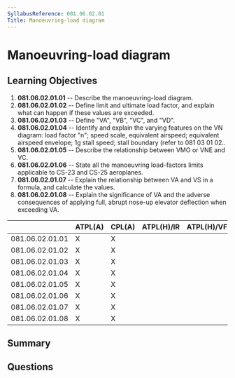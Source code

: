 ```yaml
---
SyllabusReference: 081.06.02.01
Title: Manoeuvring-load diagram
---
```


# Manoeuvring-load diagram

## Learning Objectives

1. **081.06.02.01.01** -- Describe the manoeuvring-load diagram.
2. **081.06.02.01.02** -- Define limit and ultimate load factor, and explain what
   can happen if these values are exceeded.
3. **081.06.02.01.03** -- Define "VA", "VB", "VC", and "VD".
4. **081.06.02.01.04** -- Identify and explain the varying features on the VN
   diagram: load factor "n"; speed scale, equivalent airspeed; equivalent
   airspeed envelope; 1g stall speed; stall boundary (refer to 081 03 01 02..
5. **081.06.02.01.05** -- Describe the relationship between VMO or VNE and VC.
6. **081.06.02.01.06** -- State all the manoeuvring load-factors limits applicable
   to CS-23 and CS-25 aeroplanes.
7. **081.06.02.01.07** -- Explain the relationship between VA and VS in a formula,
   and calculate the values.
8. **081.06.02.01.08** -- Explain the significance of VA and the adverse
   consequences of applying full, abrupt nose-up elevator deflection when
   exceeding VA.

|                 | ATPL(A) | CPL(A) | ATPL(H)/IR | ATPL(H)/VFR | CPL(H) | IR  | CBIR(A) |
| --------------- | ------- | ------ | ---------- | ----------- | ------ | --- | ------- |
| 081.06.02.01.01 | X       | X      |            |             |        |     |         |
| 081.06.02.01.02 | X       | X      |            |             |        |     |         |
| 081.06.02.01.03 | X       | X      |            |             |        |     |         |
| 081.06.02.01.04 | X       | X      |            |             |        |     |         |
| 081.06.02.01.05 | X       | X      |            |             |        |     |         |
| 081.06.02.01.06 | X       | X      |            |             |        |     |         |
| 081.06.02.01.07 | X       | X      |            |             |        |     |         |
| 081.06.02.01.08 | X       | X      |            |             |        |     |         |

## Summary

## Questions
